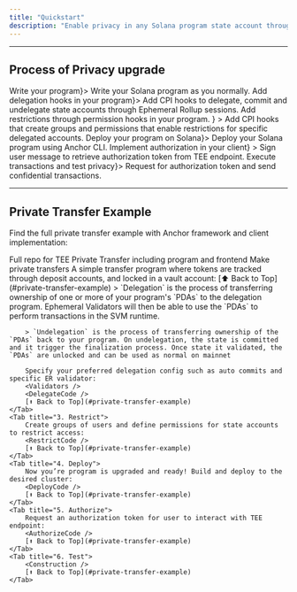 ```yaml
---
title: "Quickstart"
description: "Enable privacy in any Solana program state account through MagicBlock's ER and Trusted Execution Environment."
---
```




---

## Process of Privacy upgrade

<Steps>
  <Step title={<a href="#1-write-program">Write your program</a>}>
    Write your Solana program as you normally.
  </Step>
  <Step title={<a href="#2-delegate">Add delegation hooks in your program</a>}>
    Add CPI hooks to delegate, commit and undelegate state accounts through
    Ephemeral Rollup sessions.
  </Step>
  <Step
    title={
      <a href="#3-restrict">
        Add restrictions through permission hooks in your program.
      </a>
    }
  >
    Add CPI hooks that create groups and permissions that enable restrictions
    for specific delegated accounts.
  </Step>
  <Step title={<a href="#4-deploy">Deploy your program on Solana</a>}>
    Deploy your Solana program using Anchor CLI.
  </Step>
  <Step
    title={<a href="#5-authorize">Implement authorization in your client</a>}
  >
    Sign user message to retrieve authorization token from TEE endpoint.
  </Step>
  <Step title={<a href="#6-test">Execute transactions and test privacy</a>}>
    Request for authorization token and send confidential transactions.
  </Step>
</Steps>

---

## Private Transfer Example

Find the full private transfer example with Anchor framework and client implementation:

<CardGroup cols={2}>
  <Card
    title="Private Transfer Repo"
    icon="github"
    href="https://github.com/magicblock-labs/private-payments-demo"
    iconType="duotone"
  >
    Full repo for TEE Private Transfer including program and frontend
  </Card>
  <Card
    title="Private Transfer dApp"
    icon="shield-check"
    href="https://private-payments.magicblock.app"
    iconType="duotone"
  >
    Make private transfers
  </Card>
</CardGroup>

<Tabs>
    <Tab title="1. Write program">
        A simple transfer program where tokens are tracked through deposit accounts, and locked in a vault account:
        <WriteProgramCode />
        [⬆️ Back to Top](#private-transfer-example)
    </Tab>
    <Tab title="2. Delegate">
        > `Delegation` is the process of transferring ownership of one or more of your program's `PDAs` to the delegation program. Ephemeral Validators will then be able to use the `PDAs` to perform transactions in the SVM runtime.

        > `Undelegation` is the process of transferring ownership of the `PDAs` back to your program. On undelegation, the state is committed and it trigger the finalization process. Once state it validated, the `PDAs` are unlocked and can be used as normal on mainnet

        Specify your preferred delegation config such as auto commits and specific ER validator:
        <Validators />
        <DelegateCode />
        [⬆️ Back to Top](#private-transfer-example)
    </Tab>
    <Tab title="3. Restrict">
        Create groups of users and define permissions for state accounts to restrict access:
        <RestrictCode />
        [⬆️ Back to Top](#private-transfer-example)
    </Tab>
    <Tab title="4. Deploy">
        Now you’re program is upgraded and ready! Build and deploy to the desired cluster:
        <DeployCode />
        [⬆️ Back to Top](#private-transfer-example)
    </Tab>
    <Tab title="5. Authorize">
        Request an authorization token for user to interact with TEE endpoint:
        <AuthorizeCode />
        [⬆️ Back to Top](#private-transfer-example)
    </Tab>
    <Tab title="6. Test">
        <Construction />
        [⬆️ Back to Top](#private-transfer-example)
    </Tab>

</Tabs>

